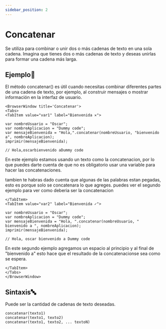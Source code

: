 ```yaml
---
sidebar_position: 2
---
```




# Concatenar

Se utiliza para combinar o unir dos o más cadenas de texto en una sola cadena. Imagina que tienes dos o más cadenas de texto y deseas unirlas para formar una cadena más larga.

## Ejemplo📝

El método concatenar() es útil cuando necesitas combinar diferentes partes de una cadena de texto, por ejemplo, al construir mensajes o mostrar información en la interfaz de usuario.

```mdx-code-block
<BrowserWindow title='Concatenar'>
<Tabs>
<TabItem value="var1" label="Bienvenida ✕">
```

```dummy
var nombreUsuario = "Oscar";
var nombreAplicacion = "Dummy code";
var mensajeBienvenida = "Hola,".concatenar(nombreUsuario, "bienvenido a", nombreAplicacion);
imprimir(mensajeBienvenida);

// Hola,oscarbienvenido aDummy code
```

En este ejemplo estamos usando un texto como la concatenacion, por lo que puedes darte cuenta de que no es obligatorio usar una variable para hacer las concatenaciones.

tambien te habras dado cuenta que algunas de las palabras estan pegadas, esto es porque solo se concatenara lo que agreges.
puedes ver el segundo ejemplo para ver como deberia ser la concatenacion
```mdx-code-block
</TabItem>
<TabItem value="var2" label="Bienvenida ✓">
```

```dummy
var nombreUsuario = "Oscar";
var nombreAplicacion = "Dummy code";
var mensajeBienvenida = "Hola, ".concatenar(nombreUsuario, " bienvenido a ", nombreAplicacion);
imprimir(mensajeBienvenida);

// Hola, oscar bienvenido a Dummy code
```

En este segundo ejemplo agregamos un espacio al principio y al final de "bienvenido a" esto hace que el resultado de la concatenacionse sea como se espera.
```mdx-code-block
</TabItem>
</Tabs>
</BrowserWindow>
```

## Sintaxis🔤

Puede ser la cantidad de cadenas de texto deseadas.

```dummy
concatenar(texto1)
concatenar(texto1, texto2)
concatenar(texto1, texto2, ... textoN)
```

